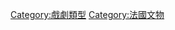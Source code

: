 {{catmore}}
{{Commonscat|Mime (theatre and performance art)}}

[[Category:戲劇類型|Category:戲劇類型]]
[[Category:法國文物|Category:法國文物]]